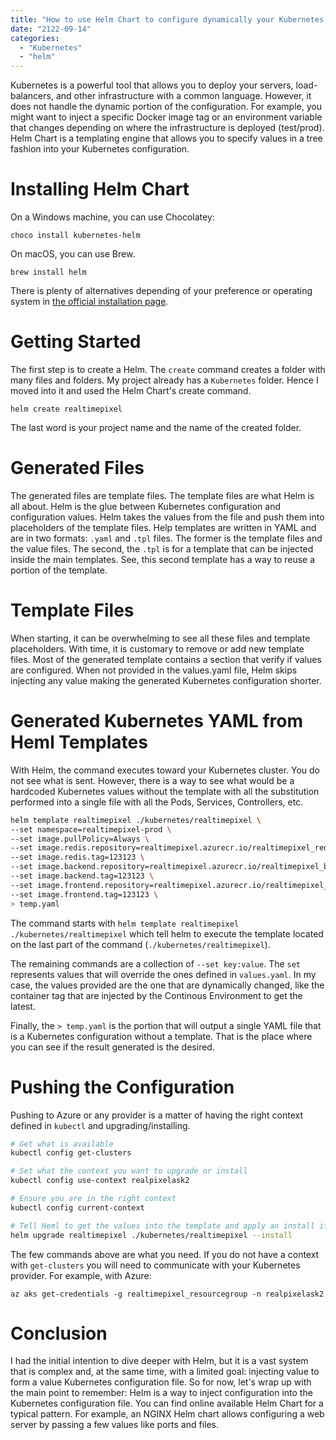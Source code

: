 ```yaml
---
title: "How to use Helm Chart to configure dynamically your Kubernetes file for beginner?"
date: "2122-09-14"
categories:
  - "Kubernetes"
  - "helm"
---
```


Kubernetes is a powerful tool that allows you to deploy your servers, load-balancers, and other infrastructure with a common language. However, it does not handle the dynamic portion of the configuration. For example, you might want to inject a specific Docker image tag or an environment variable that changes depending on where the infrastructure is deployed (test/prod). Helm Chart is a templating engine that allows you to specify values in a tree fashion into your Kubernetes configuration.

# Installing Helm Chart

On a Windows machine, you can use Chocolatey:

```
choco install kubernetes-helm
```

On macOS, you can use Brew.

```
brew install helm
```

There is plenty of alternatives depending of your preference or operating system in [the official installation page](https://helm.sh/docs/intro/install).

# Getting Started

The first step is to create a Helm. The `create` command creates a folder with many files and folders. My project already has a `Kubernetes` folder. Hence I moved into it and used the Helm Chart's create command. 

```
helm create realtimepixel
```
The last word is your project name and the name of the created folder.

# Generated Files

The generated files are template files. The template files are what Helm is all about. Helm is the glue between Kubernetes configuration and configuration values. Helm takes the values from the file and push them into placeholders of the template files. Help templates are written in YAML and are in two formats: `.yaml` and `.tpl` files. The former is the template files and the value files. The second, the `.tpl` is for a template that can be injected inside the main templates. See, this second template has a way to reuse a portion of the template.

# Template Files

When starting, it can be overwhelming to see all these files and template placeholders. With time, it is customary to remove or add new template files. Most of the generated template contains a section that verify if values are configured. When not provided in the values.yaml file, Helm skips injecting any value making the generated Kubernetes configuration shorter.

# Generated Kubernetes YAML from Heml Templates

With Helm, the command executes toward your Kubernetes cluster. You do not see what is sent. However, there is a way to see what would be a hardcoded Kubernetes values without the template with all the substitution performed into a single file with all the Pods, Services, Controllers, etc.

```sh
helm template realtimepixel ./kubernetes/realtimepixel \
--set namespace=realtimepixel-prod \
--set image.pullPolicy=Always \
--set image.redis.repository=realtimepixel.azurecr.io/realtimepixel_redis \
--set image.redis.tag=123123 \
--set image.backend.repository=realtimepixel.azurecr.io/realtimepixel_backend \
--set image.backend.tag=123123 \
--set image.frontend.repository=realtimepixel.azurecr.io/realtimepixel_frontend \
--set image.frontend.tag=123123 \
> temp.yaml
```

The command starts with `helm template realtimepixel ./kubernetes/realtimepixel` which tell helm to execute the template located on the last part of the command (`./kubernetes/realtimepixel`).

The remaining commands are a collection of `--set key:value`. The `set` represents values that will override the ones defined in `values.yaml`. In my case, the values provided are the one that are dynamically changed, like the container tag that are injected by the Continous Environment to get the latest.

Finally, the `> temp.yaml` is the portion that will output a single YAML file that is a Kubernetes configuration without a template. That is the place where you can see if the result generated is the desired.

# Pushing the Configuration

Pushing to Azure or any provider is a matter of having the right context defined in `kubectl` and upgrading/installing.
```sh
# Get what is available
kubectl config get-clusters

# Set what the context you want to upgrade or install
kubectl config use-context realpixelask2

# Ensure you are in the right context
kubectl config current-context

# Tell Heml to get the values into the template and apply an install if not already present or to upgrade if already there
helm upgrade realtimepixel ./kubernetes/realtimepixel --install
```

The few commands above are what you need. If you do not have a context with `get-clusters` you will need to communicate with your Kubernetes provider. For example, with Azure:

```
az aks get-credentials -g realtimepixel_resourcegroup -n realpixelask2
```

# Conclusion

I had the initial intention to dive deeper with Helm, but it is a vast system that is complex and, at the same time, with a limited goal: injecting value to form a value Kubernetes configuration file. So for now, let's wrap up with the main point to remember: Helm is a way to inject configuration into the Kubernetes configuration file. You can find online available Helm Chart for a typical pattern. For example, an NGINX Helm chart allows configuring a web server by passing a few values like ports and files.

<TocAzureContainerSeries/>
